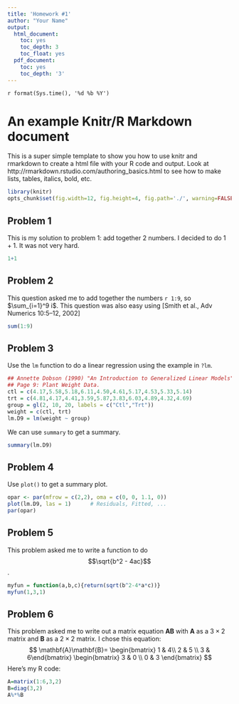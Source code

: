 ```yaml
---
title: 'Homework #1'
author: "Your Name"
output:
  html_document:
    toc: yes
    toc_depth: 3
    toc_float: yes
  pdf_document:
    toc: yes
    toc_depth: '3'
---
```


`r format(Sys.time(), '%d %b %Y')`


# An example Knitr/R Markdown document

This is a super simple template to show you how to use knitr and rmarkdown to create a html file with your R code and output. Look at http://rmarkdown.rstudio.com/authoring_basics.html to see how to make lists, tables, italics, bold, etc.

```r
library(knitr)
opts_chunk$set(fig.width=12, fig.height=4, fig.path='./', warning=FALSE, message=FALSE)
```

## Problem 1

This is my solution to problem 1: add together 2 numbers. I decided to do $1+1$. It was not very hard. 
```r
1+1
```

## Problem 2

This question asked me to add together the numbers `r 1:9`, so $\sum_{i=1}^9 i$. This question was also easy using 
 [Smith et al., Adv Numerics 10:5&ndash;12,
2002]

```r
sum(1:9)
```

## Problem 3

Use the `lm` function to do a linear regression using the example in `?lm`.

```r
## Annette Dobson (1990) "An Introduction to Generalized Linear Models".
## Page 9: Plant Weight Data.
ctl = c(4.17,5.58,5.18,6.11,4.50,4.61,5.17,4.53,5.33,5.14)
trt = c(4.81,4.17,4.41,3.59,5.87,3.83,6.03,4.89,4.32,4.69)
group = gl(2, 10, 20, labels = c("Ctl","Trt"))
weight = c(ctl, trt)
lm.D9 = lm(weight ~ group)
```

We can use `summary` to get a summary.

```r
summary(lm.D9)
```

## Problem 4

Use `plot()` to get a summary plot.

```r
opar <- par(mfrow = c(2,2), oma = c(0, 0, 1.1, 0))
plot(lm.D9, las = 1)      # Residuals, Fitted, ...
par(opar)
```
## Problem 5

This problem asked me to write a function to do $$\sqrt{b^2 - 4ac}$$.

```r
myfun = function(a,b,c){return(sqrt(b^2-4*a*c))}
myfun(1,3,1)
```

## Problem 6

This problem asked me to write out a matrix equation $\mathbf{A}\mathbf{B}$ with $\mathbf{A}$ as a $3 \times 2$ matrix and $\mathbf{B}$ as a $2 \times 2$ matrix.  I chose this equation:
$$
\mathbf{A}\mathbf{B}=
\begin{bmatrix} 1 & 4\\ 2 & 5 \\ 3 & 6\end{bmatrix}
\begin{bmatrix} 3 & 0 \\ 0 & 3 \end{bmatrix}
$$
Here's my R code:

```r
A=matrix(1:6,3,2)
B=diag(3,2)
A%*%B
```
